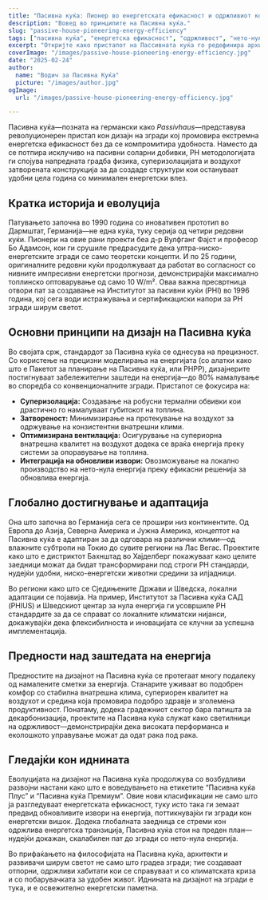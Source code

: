 ```yaml
---
title: "Пасивна куќа: Пионер во енергетската ефикасност и одржливиот комфорт"
description: "Вовед во принципите на Пасивна куќа."
slug: "passive-house-pioneering-energy-efficiency"
tags: ["пасивна куќа", "енергетска ефикасност", "одржливост", "нето-нула"]
excerpt: "Откријте како пристапот на Пассивната куќа го редефинира архитектурата—обезбедувајќи супериорен внатрешен комфор, драстично намалена потрошувачка на енергија и значително намалување на емисијата на јаглерод, без оглед на типот на зграда или климатските услови."
coverImage: "/images/passive-house-pioneering-energy-efficiency.jpg"
date: "2025-02-24"
author:
  name: "Водич за Пасивна Куќа"
  picture: "/images/author.jpg"
ogImage:
  url: "/images/passive-house-pioneering-energy-efficiency.jpg"

---
```

Пасивна куќа—позната на германски како *Passivhaus*—представува револуционерен пристап кон дизајн на згради кој промовира екстремна енергетска ефикасност без да се компромитира удобноста. Наместо да се потпира исклучиво на пасивни соларни добивки, PH методологијата ги спојува напредната градба физика, суперизолацијата и воздухот затворената конструкција за да создаде структури кои остануваат удобни цела година со минимален енергетски влез.

## Кратка историја и еволуција

Патувањето започна во 1990 година со иновативен прототип во Дармштат, Германија—не една куќа, туку серија од четири редовни куќи. Пионери на овие рани проекти беа д-р Вулфганг Фајст и професор Бо Адамсон, кои ги срушиле предрасудите дека ултра-ниско-енергетските згради се само теоретски концепти. И по 25 години, оригиналните редовни куќи продолжуваат да работат во согласност со нивните импресивни енергетски прогнози, демонстрирајќи максимално топлинско оптоварување од само 10 W/m². Оваа важна пресвртница отвори пат за создавање на Институтот за пасивни куќи (PHI) во 1996 година, кој сега води истражувања и сертификациски напори за PH згради ширум светот.
## Основни принципи на дизајн на Пасивна куќа

Во својата срж, стандардот за Пасивна куќа се однесува на прецизност. Со користење на прецизни моделирања на енергијата (со алатки како што е Пакетот за планирање на Пасивна куќа, или PHPP), дизајнерите постигнуваат забележителни заштеди на енергија—до 80% намалување во споредба со конвенционалните згради. Пристапот се фокусира на:
- **Суперизолација:** Создавање на робусни термални обвивки кои драстично го намалуваат губитокот на топлина.
- **Затвореност:** Минимизирање на протекување на воздухот за одржување на конзистентни внатрешни клими.
- **Оптимизирана вентилација:** Осигурување на супериорна внатрешна квалитет на воздухот додека се враќа енергија преку системи за опоравување на топлина.
- **Интеграција на обновливи извори:** Овозможување на локално производство на нето-нула енергија преку ефикасни решенија за обновлива енергија.

## Глобално достигнување и адаптација

Она што започна во Германија сега се прошири низ континентите. Од Европа до Азија, Северна Америка и Јужна Америка, концептот на Пасивна куќа е адаптиран за да одговара на различни клими—од влажните субтропи на Токио до сувите региони на Лас Вегас. Проектите како што е дистриктот Бахнштад во Хајделберг покажуваат како целите заедници можат да бидат трансформирани под строги PH стандарди, нудејќи удобни, ниско-енергетски животни средини за илјадници.

Во региони како што се Сједињените Држави и Шведска, локални адаптации се појавија. На пример, Институтот за Пасивна куќа САД (PHIUS) и Шведскиот центар за нула енергија ги усовршиле PH стандардите за да се справат со локалните климатски нијанси, докажувајќи дека флексибилноста и иновацијата се клучни за успешна имплементација.
## Предности над заштедата на енергија

Предностите на дизајнот на Пасивна куќа се протегаат многу подалеку од намалените сметки за енергија. Станарите уживаат во подобрен комфор со стабилна внатрешна клима, супериорен квалитет на воздухот и средина која промовира подобро здравје и зголемена продуктивност. Понатаму, додека градежниот сектор бара патишта за декарбонизација, проектите на Пасивна куќа служат како светилници на одржливост—демонстрирајќи дека високата перформанса и еколошкото управување можат да одат рака под рака.

## Гледајќи кон иднината

Еволуцијата на дизајнот на Пасивна куќа продолжува со возбудливи развојни настани како што е воведувањето на етикетите “Пасивна куќа Плус” и “Пасивна куќа Премиум”. Овие нови класификации не само што ја разгледуваат енергетската ефикасност, туку исто така ги земаат предвид обновливите извори на енергија, поттикнувајќи ги згради кон енергетски вишок. Додека глобалната заедница се стреми кон одржлива енергетска транзиција, Пасивна куќа стои на преден план—нудејќи докажан, скалабилен пат до згради со нето-нула енергија.

Во прифаќањето на философијата на Пасивна куќа, архитекти и развивачи ширум светот не само што градеа згради; тие создаваат отпорни, одржливи хабитати кои се справуваат и со климатската криза и со побарувачката за удобен живот. Иднината на дизајнот на згради е тука, и е освежително енергетски паметна.
